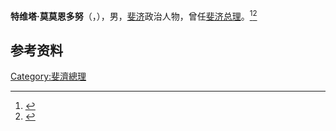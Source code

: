 {{Infobox officeholder
| 姓名          =  特维塔·莫莫恩多努
| 原名          = Tevita Momoedonu
| 出生日期                  = {{birth date|1946|01|13|df=y}}
| 出生地點                  = 
| 逝世日期                  = {{death date and age|2020|11|26|1946|1|13|df=y}}
| 逝世地點                  = {{FJI}}[[勞托卡|勞托卡]]
| 政黨                      = [[斐濟工黨|斐濟工黨]]
| 國籍                      = {{FJI}}
}}
'''特维塔·莫莫恩多努'''（{{lang-fj|Tevita Momoedonu}}，{{bd|1946年|1月13日|2020年|11月26日|catIdx=Momoedonu}}），男，[[斐济|斐济]]政治人物，曾任[[斐济总理|斐济总理]]。<ref>{{Cite book|title=斐济|author=吕桂霞编著|publisher=社会科学文献出版社|year=2015|isbn=978-7-5097-7103-7|location=北京|pages=90}}</ref><ref>{{Cite web|title=Former Fiji PM Ratu Tevita Momoedonu dies|url=https://www.rnz.co.nz/international/pacific-news/431778/former-fiji-pm-ratu-tevita-momoedonu-dies|access-date=2021-10-24|date=2020-11-30|work=RNZ|language=en-nz|archive-date=2021-10-26|archive-url=https://web.archive.org/web/20211026191224/https://www.rnz.co.nz/international/pacific-news/431778/former-fiji-pm-ratu-tevita-momoedonu-dies|dead-url=no}}</ref>

== 参考资料 ==
{{reflist}}

{{斐济小作品}}

{{Authority control}}
{{DEFAULTSORT:Momoedonu}}
[[Category:斐濟總理|Category:斐濟總理]]